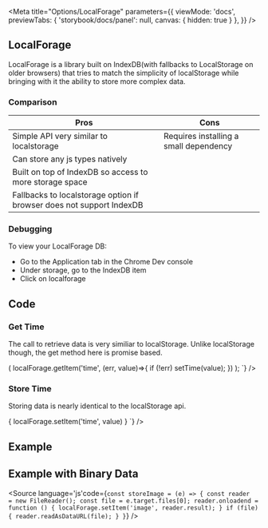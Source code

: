 
<Meta 
  title="Options/LocalForage" 
  parameters={{
    viewMode: 'docs',
    previewTabs: { 'storybook/docs/panel': null, canvas: { hidden: true } },
  }}
/>

## LocalForage

LocalForage is a library built on IndexDB(with fallbacks to LocalStorage on older browsers) that tries to match the simplicity of localStorage while bringing with it the ability to store more complex data.

### Comparison

| Pros                         | Cons                                   |
|------------------------------|----------------------------------------|
| Simple API very similar to localstorage | Requires installing a small dependency
| Can store any js types natively | 
| Built on top of IndexDB so access to more storage space |
| Fallbacks to localstorage option if browser does not support IndexDB |

### Debugging

To view your LocalForage DB:

*  Go to the Application tab in the Chrome Dev console
*  Under storage, go to the IndexDB item
*  Click on localforage

## Code 

### Get Time

The call to retrieve data is very similiar to localStorage. Unlike localStorage though, the get method here is promise based.

<Story name="Get">
<Source language='js'code={`
const getTime = () => (
  localForage.getItem('time', (err, value)=>{
    if (!err) setTime(value);
  })
);
`}
/>
</Story>

### Store Time

Storing data is nearly identical to the localStorage api.

<Story name="Set">
<Source language='js'code={`
const storeTime = (value) => {
  localForage.setItem('time', value)
}
`}
/>
</Story>

## Example

<Story name="Example">
  <LocalForage/>
</Story>

## Example with Binary Data

<Story name="Example Image">
  <ImageForage/>
</Story>

<Source language='js'code={`
const storeImage = (e) => {
  const reader  = new FileReader();
  const file = e.target.files[0];
  reader.onloadend = function () {
    localForage.setItem('image', reader.result);
  }
  if (file) {
    reader.readAsDataURL(file);
  }
}
`}
/>

